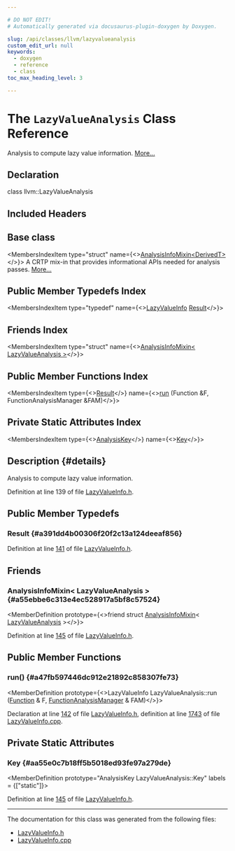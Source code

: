 ```yaml
---

# DO NOT EDIT!
# Automatically generated via docusaurus-plugin-doxygen by Doxygen.

slug: /api/classes/llvm/lazyvalueanalysis
custom_edit_url: null
keywords:
  - doxygen
  - reference
  - class
toc_max_heading_level: 3

---
```





# The `LazyValueAnalysis` Class Reference

<DoxygenPage pluginConfig={pluginConfig}>

Analysis to compute lazy value information. <a href="#details">More...</a>

## Declaration

<CodeBlock>class llvm::LazyValueAnalysis</CodeBlock>

## Included Headers

<IncludesList>
<IncludesListItem
  filePath="llvm/Analysis/LazyValueInfo.h"
  permalink="/docs/api/files/include/include/llvm/include/llvm/analysis/lazyvalueinfo-h"
  isLocal="true" />
</IncludesList>

## Base class

<MembersIndex>

<MembersIndexItem
  type="struct"
  name={<><a href="/docs/api/structs/llvm/analysisinfomixin">AnalysisInfoMixin&lt;DerivedT&gt;</a></>}>
A CRTP mix-in that provides informational APIs needed for analysis passes. <a href="/docs/api/structs/llvm/analysisinfomixin/#details">More...</a>
</MembersIndexItem>

</MembersIndex>

## Public Member Typedefs Index

<MembersIndex>

<MembersIndexItem
  type="typedef"
  name={<><a href="/docs/api/classes/llvm/lazyvalueinfo">LazyValueInfo</a> <a href="#a391dd4b00306f20f2c13a124deeaf856">Result</a></>}>
</MembersIndexItem>

</MembersIndex>

## Friends Index

<MembersIndex>

<MembersIndexItem
  type="struct"
  name={<><a href="#a55ebbe6c313e4ec528917a5bf8c57524">AnalysisInfoMixin&lt; LazyValueAnalysis &gt;</a></>}>
</MembersIndexItem>

</MembersIndex>

## Public Member Functions Index

<MembersIndex>

<MembersIndexItem
  type={<><a href="#a391dd4b00306f20f2c13a124deeaf856">Result</a></>}
  name={<><a href="#a47fb597446dc912e21892c858307fe73">run</a> (Function &amp;F, FunctionAnalysisManager &amp;FAM)</>}>
</MembersIndexItem>

</MembersIndex>

## Private Static Attributes Index

<MembersIndex>

<MembersIndexItem
  type={<><a href="/docs/api/structs/llvm/analysiskey">AnalysisKey</a></>}
  name={<><a href="#aa55e0c7b18ff5b5018ed93fe97a279de">Key</a></>}>
</MembersIndexItem>

</MembersIndex>

## Description {#details}

Analysis to compute lazy value information.

Definition at line 139 of file <a href="/docs/api/files/include/include/llvm/include/llvm/analysis/lazyvalueinfo-h">LazyValueInfo.h</a>.

<SectionDefinition>

## Public Member Typedefs

### Result {#a391dd4b00306f20f2c13a124deeaf856}

<MemberDefinition
  prototype="typedef LazyValueInfo llvm::LazyValueAnalysis::Result">

Definition at line <a href="/docs/api/files/include/include/llvm/include/llvm/analysis/lazyvalueinfo-h/#l00141">141</a> of file <a href="/docs/api/files/include/include/llvm/include/llvm/analysis/lazyvalueinfo-h">LazyValueInfo.h</a>.
</MemberDefinition>

</SectionDefinition>

<SectionDefinition>

## Friends

### AnalysisInfoMixin&lt; LazyValueAnalysis &gt; {#a55ebbe6c313e4ec528917a5bf8c57524}

<MemberDefinition
  prototype={<>friend struct <a href="/docs/api/structs/llvm/analysisinfomixin">AnalysisInfoMixin</a>&lt; <a href="/docs/api/classes/llvm/lazyvalueanalysis">LazyValueAnalysis</a> &gt;</>}>

Definition at line <a href="/docs/api/files/include/include/llvm/include/llvm/analysis/lazyvalueinfo-h/#l00145">145</a> of file <a href="/docs/api/files/include/include/llvm/include/llvm/analysis/lazyvalueinfo-h">LazyValueInfo.h</a>.
</MemberDefinition>

</SectionDefinition>

<SectionDefinition>

## Public Member Functions

### run() {#a47fb597446dc912e21892c858307fe73}

<MemberDefinition
  prototype={<>LazyValueInfo LazyValueAnalysis::run (<a href="/docs/api/classes/llvm/function">Function</a> &amp; F, <a href="/docs/api/namespaces/llvm/#adce09a5a0de0e3177eb00e932734af2f">FunctionAnalysisManager</a> &amp; FAM)</>}>

Declaration at line <a href="/docs/api/files/include/include/llvm/include/llvm/analysis/lazyvalueinfo-h/#l00142">142</a> of file <a href="/docs/api/files/include/include/llvm/include/llvm/analysis/lazyvalueinfo-h">LazyValueInfo.h</a>, definition at line <a href="/docs/api/files/lib/lib/analysis/lazyvalueinfo-cpp/#l01743">1743</a> of file <a href="/docs/api/files/lib/lib/analysis/lazyvalueinfo-cpp">LazyValueInfo.cpp</a>.
</MemberDefinition>

</SectionDefinition>

<SectionDefinition>

## Private Static Attributes

### Key {#aa55e0c7b18ff5b5018ed93fe97a279de}

<MemberDefinition
  prototype="AnalysisKey LazyValueAnalysis::Key"
  labels = {["static"]}>

Definition at line <a href="/docs/api/files/include/include/llvm/include/llvm/analysis/lazyvalueinfo-h/#l00145">145</a> of file <a href="/docs/api/files/include/include/llvm/include/llvm/analysis/lazyvalueinfo-h">LazyValueInfo.h</a>.
</MemberDefinition>

</SectionDefinition>

<hr/>

The documentation for this class was generated from the following files:

<ul>
<li><a href="/docs/api/files/include/include/llvm/include/llvm/analysis/lazyvalueinfo-h">LazyValueInfo.h</a></li>
<li><a href="/docs/api/files/lib/lib/analysis/lazyvalueinfo-cpp">LazyValueInfo.cpp</a></li>
</ul>

</DoxygenPage>
